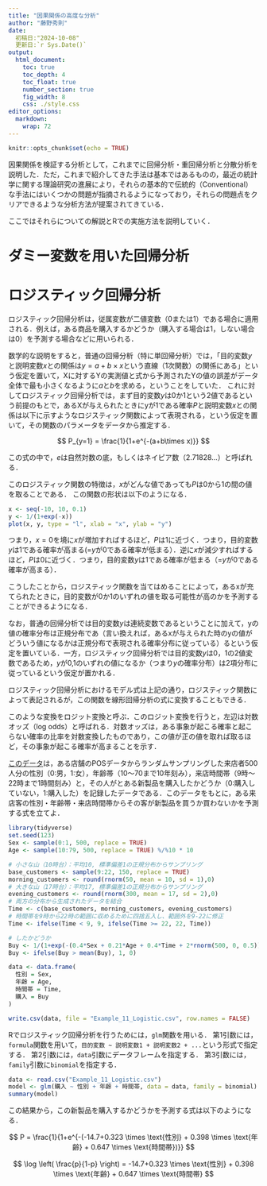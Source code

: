 ```yaml
---
title: "因果関係の高度な分析"
author: "藤野秀則"
date: 
  初稿日:"2024-10-08"
  更新日:`r Sys.Date()`
output:
  html_document: 
    toc: true
    toc_depth: 4
    toc_float: true
    number_section: true
    fig_width: 8
    css: ./style.css
editor_options:
  markdown:
    wrap: 72
---
```


```r
knitr::opts_chunk$set(echo = TRUE)
```

因果関係を検証する分析として，これまでに回帰分析・重回帰分析と分散分析を説明した．ただ，これまで紹介してきた手法は基本ではあるものの，最近の統計学に関する理論研究の進展により，それらの基本的で伝統的（Conventional）な手法にはいくつかの問題が指摘されるようになっており，それらの問題点をクリアできるような分析方法が提案されてきている．

ここではそれらについての解説とRでの実施方法を説明していく．

# ダミー変数を用いた回帰分析

# ロジスティック回帰分析

ロジスティック回帰分析は，従属変数が二値変数（0または1）である場合に適用される．例えば，ある商品を購入するかどうか（購入する場合は1，しない場合は0）を予測する場合などに用いられる．

:::ref
数学的な説明をすると，普通の回帰分析（特に単回帰分析）では，「目的変数$y$と説明変数$x$との関係は$y=a+b\times x$という直線（1次関数）の関係にある」という仮定を置いて，Xに対するYの実測値と式から予測されたYの値の誤差がデータ全体で最も小さくなるように$a$と$b$を求める，ということをしていた．
これに対してロジスティック回帰分析では，まず目的変数$y$は0か1という2値であるという前提のもとで，あるXが与えられたときにyが1である確率$P$と説明変数$x$との関係は以下に示すようなロジスティック関数によって表現される，という仮定を置いて，その関数のパラメータをデータから推定する．

$$
P_{y=1} = \frac{1}{1+e^{-(a+b\times x)}}
$$

この式の中で，$e$は自然対数の底，もしくはネイピア数（2.71828...）と呼ばれる．

このロジスティック関数の特徴は，$x$がどんな値であっても$P$は0から1の間の値を取ることである．
この関数の形状は以下のようになる．

```r
x <- seq(-10, 10, 0.1)
y <- 1/(1+exp(-x))
plot(x, y, type = "l", xlab = "x", ylab = "y")
```

つまり，$x=0$を境に$x$が増加すればするほど，$P$は1に近づく．つまり，目的変数$y$は1である確率が高まる(=$y$が0である確率が低まる）．逆に$x$が減少すればするほど，$P$は0に近づく．つまり，目的変数$y$は1である確率が低まる（=$y$が0である確率が高まる）．

こうしたことから，ロジスティック関数を当てはめることによって，あるxが充てられたときに，目的変数が0か1のいずれの値を取る可能性が高のかを予測することができるようになる．

なお，普通の回帰分析では目的変数$y$は連続変数であるということに加えて，yの値の確率分布は正規分布であ（言い換えれば，あるxが与えられた時のyの値がどういう値になるかは正規分布で表現される確率分布に従っている）るという仮定を置いている．一方，ロジスティック回帰分析では目的変数$y$は0，1の2値変数であるため，$y$が0,1のいずれの値になるか（つまり$y$の確率分布）は2項分布に従っているという仮定が置かれる．
:::

:::ref
ロジスティック回帰分析におけるモデル式は上記の通り，ロジスティック関数によって表記されるが，この関数を線形回帰分析の式に変換することもできる．



\begin{align}
P &= \frac{1}{1+e^{-(a+b\times x)}} \\

\frac{1}{P} &= 1+e^{-(a+b\times x)} \\

\frac{1}{P}-1 &= e^{-(a+b\times x)} \\

\frac{1-P}{P} &= e^{-(a+b\times x)} \\

\log{\left(\frac{1-P}{P}\right)} &= -(a+b\times x) \\

\therefore \ \ \log{\left(\frac{P}{1-P}\right)} &= a+b\times x
\end{align}

このような変換をロジット変換と呼ぶ．このロジット変換を行うと，左辺は対数オッズ（log odds）と呼ばれる．対数オッズは，ある事象が起こる確率と起こらない確率の比率を対数変換したものであり，この値が正の値を取れば取るほど，その事象が起こる確率が高まることを示す．
:::


:::practice
[このデータ](./Example_11_Logistic.csv)は，ある店舗のPOSデータからランダムサンプリングした来店者500人分の性別（0:男，1:女），年齢帯（10～70まで10年刻み），来店時間帯（9時～22時まで1時間刻み）と，その人がとある新製品を購入したかどうか（0:購入していない，1:購入した）を記録したデータである．このデータをもとに，ある来店客の性別・年齢帯・来店時間帯からその客が新製品を買うか買わないかを予測する式を立てよ．

```r
library(tidyverse)
set.seed(123)
Sex <- sample(0:1, 500, replace = TRUE)  
Age <- sample(10:79, 500, replace = TRUE) %/%10 * 10

# 小さな山（10時台）：平均10, 標準偏差1の正規分布からサンプリング
base_customers <- sample(9:22, 150, replace = TRUE) 
morning_customers <- round(rnorm(50, mean = 10, sd = 1),0)
# 大きな山（17時台）：平均17, 標準偏差1の正規分布からサンプリング
evening_customers <- round(rnorm(300, mean = 17, sd = 2),0)
# 両方の分布から生成されたデータを結合
Time <- c(base_customers, morning_customers, evening_customers)
# 時間帯を9時から22時の範囲に収めるために四捨五入し、範囲外を9-22に修正
Time <- ifelse(Time < 9, 9, ifelse(Time >= 22, 22, Time))

# したかどうか
Buy <- 1/(1+exp(-(0.4*Sex + 0.21*Age + 0.4*Time + 2*rnorm(500, 0, 0.5)))) 
Buy <- ifelse(Buy > mean(Buy), 1, 0)

data <- data.frame(
  性別 = Sex,
  年齢 = Age,
  時間帯 = Time,
  購入 = Buy
)

write.csv(data, file = "Example_11_Logistic.csv", row.names = FALSE)
```

:::

Rでロジスティック回帰分析を行うためには，`glm`関数を用いる．
第1引数には，`formula`関数を用いて，`目的変数 ~ 説明変数1 + 説明変数2 + ...`という形式で指定する．
第2引数には，`data`引数にデータフレームを指定する．
第3引数には，`family`引数に`binomial`を指定する．

```r
data <- read.csv("Example_11_Logistic.csv")
model <- glm(購入 ~ 性別 + 年齢 + 時間帯, data = data, family = binomial)
summary(model)
```

この結果から，この新製品を購入するかどうかを予測する式は以下のようになる．

$$
P = \frac{1}{1+e^{-(-14.7+0.323 \times \text{性別} + 0.398 \times \text{年齢} + 0.647 \times \text{時間帯})}}
$$ 


$$
\log \left( \frac{p}{1-p} \right) = -14.7+0.323 \times \text{性別} + 0.398 \times \text{年齢} + 0.647 \times \text{時間帯}
$$




